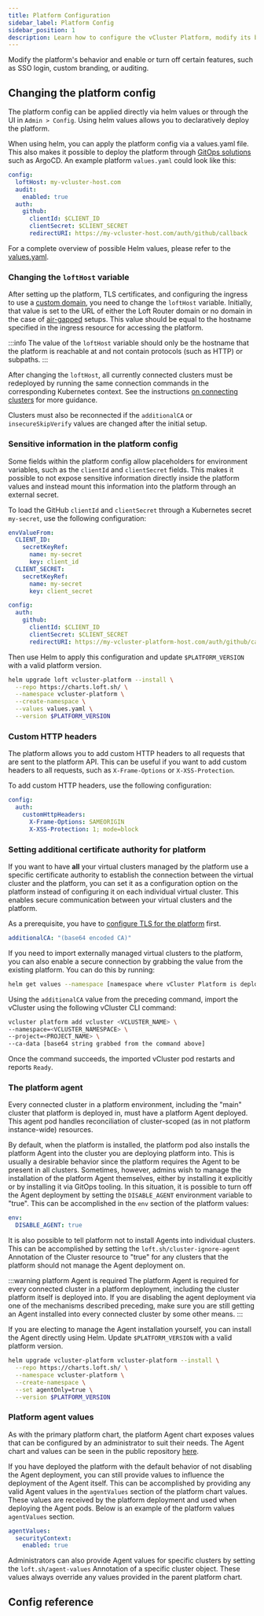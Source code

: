 ```yaml
---
title: Platform Configuration
sidebar_label: Platform Config
sidebar_position: 1
description: Learn how to configure the vCluster Platform, modify its behavior, and enable or disable features such as SSO login, custom branding, and auditing.
---
```



Modify the platform's behavior and enable or turn off certain features, such as SSO login, custom branding, or auditing.

## Changing the platform config

The platform config can be applied directly via helm values or through the UI in `Admin > Config`. Using helm values allows you to declaratively deploy the platform.

When using helm, you can apply the platform config via a
values.yaml file. This
also makes it possible to deploy the platform through [GitOps
solutions](../install/gitops) such as ArgoCD. An example platform `values.yaml` could look like this:

```yaml title="Example vCluster Platform configuration"
config:
  loftHost: my-vcluster-host.com
  audit:
    enabled: true
  auth:
    github:
      clientId: $CLIENT_ID
      clientSecret: $CLIENT_SECRET
      redirectURI: https://my-vcluster-host.com/auth/github/callback
```

For a complete overview of possible Helm values, please refer to the [values.yaml](https://github.com/loft-sh/loft/blob/master/chart/values.yaml).

### Changing the `loftHost` variable

After setting up the platform, TLS certificates, and configuring the ingress to
use a [custom domain](./domain.mdx), you need to change the `loftHost` variable.
Initially, that value is set to the URL of either the Loft Router domain or no
domain in the case of [air-gapped](../install/advanced/air-gapped.mdx) setups. This value should be equal to the hostname specified in the ingress resource for accessing the platform.

:::info
The value of the `loftHost` variable should only be the hostname that the platform is reachable at and not contain protocols (such as HTTP) or subpaths.
:::

After changing the `loftHost`, all currently connected clusters must be redeployed by running the same connection commands in the corresponding Kubernetes context. See the instructions [on connecting clusters](../administer/clusters/connect-cluster.mdx) for more guidance.

Clusters must also be reconnected if the `additionalCA` or `insecureSkipVerify` values are changed after the initial setup.

### Sensitive information in the platform config

Some fields within the platform config allow placeholders for environment variables, such as the `clientId` and `clientSecret` fields. This makes it possible to not expose sensitive information directly inside the platform values and instead mount this information into the platform through an external secret.

To load the GitHub `clientId` and `clientSecret` through a Kubernetes secret `my-secret`, use the following configuration:

```yaml title="Configuration with sensitive information"
envValueFrom:
  CLIENT_ID:
    secretKeyRef:
      name: my-secret
      key: client_id
  CLIENT_SECRET:
    secretKeyRef:
      name: my-secret
      key: client_secret

config:
  auth:
    github:
      clientId: $CLIENT_ID
      clientSecret: $CLIENT_SECRET
      redirectURI: https://my-vcluster-platform-host.com/auth/github/callback
```

Then use Helm to apply this configuration and update `$PLATFORM_VERSION` with a valid platform version.

```bash title="Apply configuration using Helm"
helm upgrade loft vcluster-platform --install \
  --repo https://charts.loft.sh/ \
  --namespace vcluster-platform \
  --create-namespace \
  --values values.yaml \
  --version $PLATFORM_VERSION
```

<!-- vale off -->
### Custom HTTP headers
<!-- vale on -->
The platform allows you to add custom HTTP headers to all requests that are sent to the platform API. This can be useful if you want to add custom headers to all requests, such as `X-Frame-Options` or `X-XSS-Protection`.

To add custom HTTP headers, use the following configuration:

```yaml title="Custom HTTP headers configuration"
config:
  auth:
    customHttpHeaders:
      X-Frame-Options: SAMEORIGIN
      X-XSS-Protection: 1; mode=block
```

### Setting additional certificate authority for platform

If you want to have **all** your virtual clusters managed by the platform use a
specific certificate authority to establish the connection between the virtual
cluster and the platform, you can set it as a configuration option on the
platform instead of configuring it on each individual virtual cluster. This
enables secure communication between your virtual clusters and the platform.

As a prerequisite, you have to [configure TLS for the platform](/platform/configure/domain#configure-tls) first.

```yaml title="Additional certificate authority configuration"
additionalCA: "(base64 encoded CA)"
```

If you need to import externally managed virtual clusters to the platform, you can also enable a secure connection by grabbing the value from the existing platform. You can do this by running:

```bash title="Get additionalCA value"
helm get values --namespace [namespace where vCluster Platform is deployed] [loft helm release name] --all | grep additionalCA
```

Using the `additionalCA` value from the preceding command, import the vCluster using the following vCluster CLI command:

```bash title="Import vCluster with additionalCA"
vcluster platform add vcluster <VCLUSTER_NAME> \
--namespace=<VCLUSTER_NAMESPACE> \
--project=<PROJECT_NAME> \
--ca-data [base64 string grabbed from the command above]
```

Once the command succeeds, the imported vCluster pod restarts and reports `Ready`.

### The platform agent

Every connected cluster in a platform environment, including the "main" cluster
that platform is deployed in, must have a platform Agent deployed. This agent
pod handles reconciliation of cluster-scoped (as in not platform instance-wide) resources.

By default, when the platform is installed, the platform pod also installs the
platform Agent into the cluster you are deploying platform into. This is usually
a desirable behavior since the platform requires the Agent to be present in all
clusters. Sometimes, however, admins wish to manage the installation of the
platform Agent themselves, either by installing it explicitly or by
installing it via GitOps tooling. In this situation, it is possible to turn off the Agent deployment by setting the `DISABLE_AGENT` environment variable to "true". This can be accomplished in the `env` section of the platform values:

```yaml title="Disable Agent deployment"
env:
  DISABLE_AGENT: true
```

It is also possible to tell platform not to install Agents into individual
clusters. This can be accomplished by setting the `loft.sh/cluster-ignore-agent`
Annotation of the Cluster resource to "true" for any clusters that the platform should not manage the Agent deployment on.

:::warning platform Agent is required
The platform Agent is required for every connected cluster in a platform
deployment, including the cluster platform itself is deployed into. If you are
disabling the agent deployment via one of the mechanisms described preceding, make sure you are still getting an Agent installed into every connected cluster by some other means.
:::

If you are electing to manage the Agent installation yourself, you can install the Agent directly using Helm. Update `$PLATFORM_VERSION` with a valid platform version.

```bash title="Install Agent using Helm"
helm upgrade vcluster-platform vcluster-platform --install \
  --repo https://charts.loft.sh/ \
  --namespace vcluster-platform \
  --create-namespace \
  --set agentOnly=true \
  --version $PLATFORM_VERSION
```

### Platform agent values

As with the primary platform chart, the platform Agent chart exposes values that can be configured by an administrator to suit their needs. The Agent chart and values can be seen in the public repository [here](https://github.com/loft-sh/loft/tree/master/chart).

If you have deployed the platform with the default behavior of not disabling the Agent deployment, you can still provide values to influence the deployment of the Agent itself. This can be accomplished by providing any valid Agent values in the `agentValues` section of the platform chart values. These values are received by the platform deployment and used when deploying the Agent pods. Below is an example of the platform values `agentValues` section.

```yaml title="Agent values configuration"
agentValues:
  securityContext:
    enabled: true
```

Administrators can also provide Agent values for specific clusters by setting the `loft.sh/agent-values` Annotation of a specific cluster object. These values always override any values provided in the parent platform chart.

## Config reference

<VClusterProConfig />
